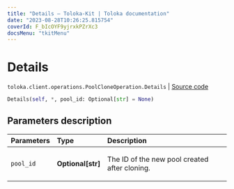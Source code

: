 ```yaml
---
title: "Details — Toloka-Kit | Toloka documentation"
date: "2023-08-28T10:26:25.815754"
coverId: F_bIcOYF9yjrxkPZrXc3
docsMenu: "tkitMenu"
---
```


# Details

`toloka.client.operations.PoolCloneOperation.Details` | [Source code](https://github.com/Toloka/toloka-kit/blob/v1.2.1/src/client/operations.py#L170)

```python
Details(self, *, pool_id: Optional[str] = None)
```

## Parameters description

| Parameters | Type | Description |
| :----------| :----| :-----------|
`pool_id`|**Optional\[str\]**|<p>The ID of the new pool created after cloning.</p>